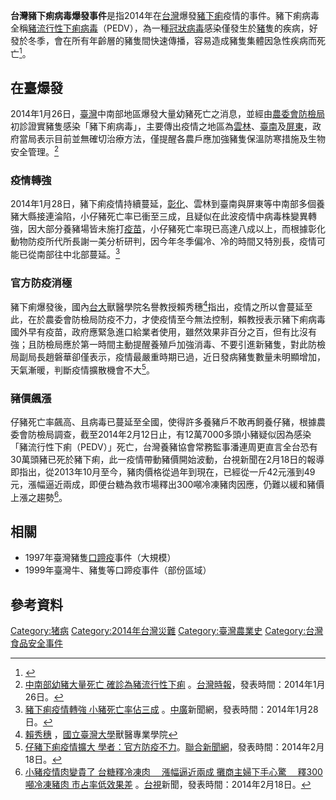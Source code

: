 {{multiple issues|
{{update|time=2015-01-03}}
{{refimprove|time=2015-01-03}}
}}
'''台灣豬下痢病毒爆發事件'''是指2014年在[[台灣|台灣]]爆發[[豬下痢|豬下痢]]疫情的事件。豬下痢病毒全稱[[豬流行性下痢病毒|豬流行性下痢病毒]]（PEDV），為一種[[冠狀病毒|冠狀病毒]]感染僅發生於[[豬|豬]]隻的疾病，好發於冬季，會在所有年齡層的豬隻間快速傳播，容易造成豬隻集體因急性疾病而死亡<ref>{{Cite web |url=http://pmtw.atit.org.tw/images/upload/home%20news/PED-20140205.pdf |title=豬流行性下痢(PED)：常見問題和生存技巧。發表時間：2013年7月29日。 |accessdate=2014年3月18日 |archive-date=2014年3月19日 |archive-url=https://web.archive.org/web/20140319074841/http://pmtw.atit.org.tw/images/upload/home%20news/PED-20140205.pdf |dead-url=no }}</ref>。

==在臺爆發==
2014年1月26日，[[臺灣|臺灣]]中南部地區爆發大量幼豬死亡之消息，並經由[[行政院農業委員會動植物防疫檢疫局|農委會防檢局]]初診證實豬隻感染「豬下痢病毒」，主要傳出疫情之地區為[[雲林縣|雲林]]、[[臺南市|臺南]]及[[屏東縣|屏東]]，政府當局表示目前並無確切治療方法，僅提醒各農戶應加強豬隻保溫防寒措施及生物安全管理。<ref>[http://tw.news.yahoo.com/%E4%B8%AD%E5%8D%97%E9%83%A8%E5%B9%BC%E8%B1%AC%E5%A4%A7%E9%87%8F%E6%AD%BB%E4%BA%A1-%E7%A2%BA%E8%A8%BA%E7%82%BA%E8%B1%AC%E6%B5%81%E8%A1%8C%E6%80%A7%E4%B8%8B%E7%97%A2-165708530.html 中南部幼豬大量死亡 確診為豬流行性下痢] {{Wayback|url=http://tw.news.yahoo.com/%E4%B8%AD%E5%8D%97%E9%83%A8%E5%B9%BC%E8%B1%AC%E5%A4%A7%E9%87%8F%E6%AD%BB%E4%BA%A1-%E7%A2%BA%E8%A8%BA%E7%82%BA%E8%B1%AC%E6%B5%81%E8%A1%8C%E6%80%A7%E4%B8%8B%E7%97%A2-165708530.html |date=20140319151211 }}。[[台灣時報|台灣時報]]，發表時間：2014年1月26日。{{zh-tw}}</ref>
===疫情轉強===
2014年1月28日，豬下痢疫情持續蔓延，[[彰化縣|彰化]]、雲林到臺南與屏東等中南部多個養豬大縣接連淪陷，小仔豬死亡率已衝至三成，且疑似在此波疫情中病毒株變異轉強，因大部分養豬場皆未施打[[疫苗|疫苗]]，小仔豬死亡率現已高達八成以上，而根據彰化動物防疫所代所長謝一美分析研判，因今年冬季偏冷、冷的時間又特別長，疫情可能已從南部往中北部蔓延。<ref>[http://tw.news.yahoo.com/%E8%B1%AC%E4%B8%8B%E7%97%A2%E7%96%AB%E6%83%85%E8%BD%89%E5%BC%B7-%E5%B0%8F%E8%B1%AC%E6%AD%BB%E4%BA%A1%E7%8E%87%E4%BD%94%E4%B8%89%E6%88%90-033938054.html 豬下痢疫情轉強 小豬死亡率佔三成] {{Wayback|url=http://tw.news.yahoo.com/%E8%B1%AC%E4%B8%8B%E7%97%A2%E7%96%AB%E6%83%85%E8%BD%89%E5%BC%B7-%E5%B0%8F%E8%B1%AC%E6%AD%BB%E4%BA%A1%E7%8E%87%E4%BD%94%E4%B8%89%E6%88%90-033938054.html |date=20160317022320 }}。[[中廣|中廣]]新聞網，發表時間：2014年1月28日。{{zh-tw}}</ref>

===官方防疫消極===
豬下痢爆發後，國內[[台大|台大]]獸醫學院名譽教授賴秀穗<ref>[http://www.vm.ntu.edu.tw/DVM/teachers1/teachers2.html 賴秀穗] {{Wayback|url=http://www.vm.ntu.edu.tw/DVM/teachers1/teachers2.html |date=20200814013500 }}，[[國立臺灣大學|國立臺灣大學]]獸醫專業學院{{zh-tw}}</ref>指出，疫情之所以會蔓延至此，在於農委會防檢局防疫不力，才使疫情至今無法控制，賴教授表示豬下痢病毒國外早有疫苗，政府應緊急進口給業者使用，雖然效果非百分之百，但有比沒有強；且防檢局應於第一時間主動提醒養殖戶加強消毒、不要引進新豬隻，對此防檢局副局長趙磐華卻僅表示，疫情最嚴重時期已過，近日發病豬隻數量未明顯增加，天氣漸暖，判斷疫情擴散機會不大<ref>[http://www.udn.com/2014/2/18/NEWS/NATIONAL/NAT2/8492722.shtml?ch=rss_focus 仔豬下痢疫情擴大 學者：官方防疫不力]{{dead link|date=2017年12月 |bot=InternetArchiveBot |fix-attempted=yes }}。[[聯合新聞網|聯合新聞網]]，發表時間：2014年2月18日。{{zh-tw}}</ref>。
===豬價飆漲===
仔豬死亡率飆高、且病毒已蔓延至全國，使得許多養豬戶不敢再飼養仔豬，根據農委會防檢局調查，截至2014年2月12日止，有12萬7000多頭小豬疑似因為感染「豬流行性下痢（PEDV）」死亡，台灣養豬協會常務監事潘連周更直言全台恐有30萬頭豬已死於豬下痢，此一疫情帶動豬價開始波動，台視新聞在2月18日的報導即指出，從2013年10月至今，豬肉價格從過年到現在，已經從一斤42元漲到49元，漲幅逼近兩成，即便台糖為救市場釋出300噸冷凍豬肉因應，仍難以緩和豬價上漲之趨勢<ref>[http://www.ttv.com.tw/103/02/1030218/10302184957104I.htm 小豬疫情肉變貴了 台糖釋冷凍肉 　漲幅逼近兩成 攤商主婦下手心驚 　釋300噸冷凍豬肉 市占率低效果差] {{Wayback|url=http://www.ttv.com.tw/103/02/1030218/10302184957104I.htm |date=20150103061522 }}。[[台視|台視]]新聞，發表時間：2014年2月18日。{{zh-tw}}</ref>。

== 相關 ==
*1997年臺灣豬隻[[口蹄疫|口蹄疫]]事件（大規模）
*1999年臺灣牛、豬隻等口蹄疫事件（部份區域）

==參考資料==
<references />

[[Category:猪病|Category:猪病]]
[[Category:2014年台灣災難|Category:2014年台灣災難]]
[[Category:臺灣農業史|Category:臺灣農業史]]
[[Category:台灣食品安全事件|Category:台灣食品安全事件]]